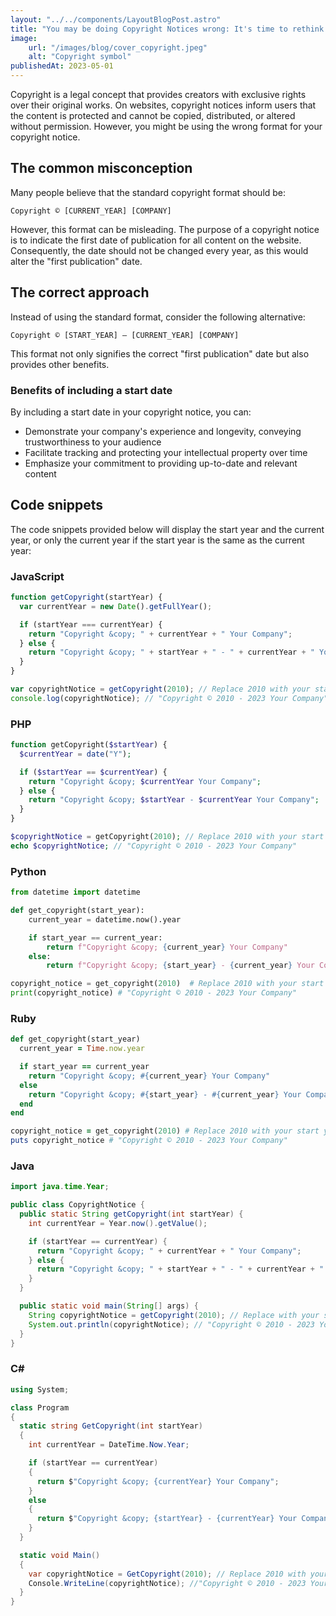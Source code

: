 ```yaml
---
layout: "../../components/LayoutBlogPost.astro"
title: "You may be doing Copyright Notices wrong: It's time to rethink your approach"
image:
    url: "/images/blog/cover_copyright.jpeg"
    alt: "Copyright symbol"
publishedAt: 2023-05-01
---
```


Copyright is a legal concept that provides creators with exclusive rights over their original works. On websites, copyright notices inform users that the content is protected and cannot be copied, distributed, or altered without permission. However, you might be using the wrong format for your copyright notice.

## The common misconception
Many people believe that the standard copyright format should be:

`Copyright © [CURRENT_YEAR] [COMPANY]`

However, this format can be misleading. The purpose of a copyright notice is to indicate the first date of publication for all content on the website. Consequently, the date should not be changed every year, as this would alter the "first publication" date.

## The correct approach
Instead of using the standard format, consider the following alternative:

`Copyright © [START_YEAR] – [CURRENT_YEAR] [COMPANY]`

This format not only signifies the correct "first publication" date but also provides other benefits.

### Benefits of including a start date
By including a start date in your copyright notice, you can:
- Demonstrate your company's experience and longevity, conveying trustworthiness to your audience
- Facilitate tracking and protecting your intellectual property over time
- Emphasize your commitment to providing up-to-date and relevant content

## Code snippets
The code snippets provided below will display the start year and the current year, or only the current year if the start year is the same as the current year:

### JavaScript
```js
function getCopyright(startYear) {
  var currentYear = new Date().getFullYear();

  if (startYear === currentYear) {
    return "Copyright &copy; " + currentYear + " Your Company";
  } else {
    return "Copyright &copy; " + startYear + " - " + currentYear + " Your Company";
  }
}

var copyrightNotice = getCopyright(2010); // Replace 2010 with your start year
console.log(copyrightNotice); // "Copyright © 2010 - 2023 Your Company"
```

### PHP
```php
function getCopyright($startYear) {
  $currentYear = date("Y");

  if ($startYear == $currentYear) {
    return "Copyright &copy; $currentYear Your Company";
  } else {
    return "Copyright &copy; $startYear - $currentYear Your Company";
  }
}

$copyrightNotice = getCopyright(2010); // Replace 2010 with your start year
echo $copyrightNotice; // "Copyright © 2010 - 2023 Your Company"
```

### Python
```python
from datetime import datetime

def get_copyright(start_year):
    current_year = datetime.now().year

    if start_year == current_year:
        return f"Copyright &copy; {current_year} Your Company"
    else:
        return f"Copyright &copy; {start_year} - {current_year} Your Company"

copyright_notice = get_copyright(2010)  # Replace 2010 with your start year
print(copyright_notice) # "Copyright © 2010 - 2023 Your Company"
```

### Ruby
```ruby
def get_copyright(start_year)
  current_year = Time.now.year

  if start_year == current_year
    return "Copyright &copy; #{current_year} Your Company"
  else
    return "Copyright &copy; #{start_year} - #{current_year} Your Company"
  end
end

copyright_notice = get_copyright(2010) # Replace 2010 with your start year
puts copyright_notice # "Copyright © 2010 - 2023 Your Company"
```

### Java
```java
import java.time.Year;

public class CopyrightNotice {
  public static String getCopyright(int startYear) {
    int currentYear = Year.now().getValue();

    if (startYear == currentYear) {
      return "Copyright &copy; " + currentYear + " Your Company";
    } else {
      return "Copyright &copy; " + startYear + " - " + currentYear + " Your Company";
    }
  }

  public static void main(String[] args) {
    String copyrightNotice = getCopyright(2010); // Replace with your start year
    System.out.println(copyrightNotice); // "Copyright © 2010 - 2023 Your Company"
  }
}
```

### C#
```csharp
using System;

class Program
{
  static string GetCopyright(int startYear)
  {
    int currentYear = DateTime.Now.Year;

    if (startYear == currentYear)
    {
      return $"Copyright &copy; {currentYear} Your Company";
    }
    else
    {
      return $"Copyright &copy; {startYear} - {currentYear} Your Company";
    }
  }

  static void Main()
  {
    var copyrightNotice = GetCopyright(2010); // Replace 2010 with your start year
    Console.WriteLine(copyrightNotice); //"Copyright © 2010 - 2023 Your Company"
  }
}
```